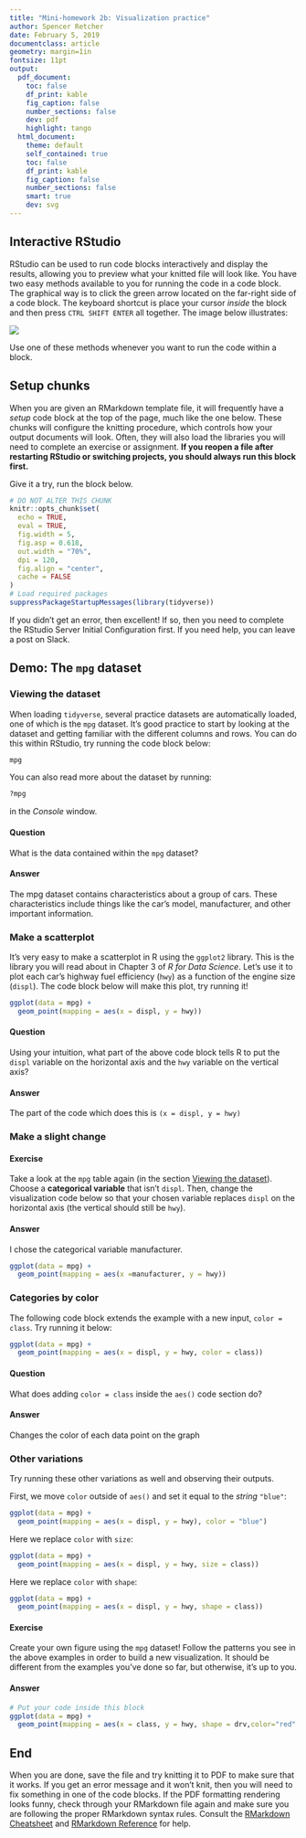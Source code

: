 ```yaml
---
title: "Mini-homework 2b: Visualization practice"
author: Spencer Retcher
date: February 5, 2019
documentclass: article
geometry: margin=1in
fontsize: 11pt
output:
  pdf_document:
    toc: false
    df_print: kable
    fig_caption: false
    number_sections: false
    dev: pdf
    highlight: tango
  html_document:
    theme: default
    self_contained: true
    toc: false
    df_print: kable
    fig_caption: false
    number_sections: false
    smart: true
    dev: svg
---
```


## Interactive RStudio

RStudio can be used to run code blocks interactively and display the results,
allowing you to preview what your knitted file will look like. You have two
easy methods available to you for running the code in a code block. The
graphical way is to click the green arrow located on the far-right side of a
code block. The keyboard shortcut is place your cursor *inside* the block and
then press `CTRL SHIFT ENTER` all together. The image below illustrates:

![](img/rstudio_running_code_blocks.png)

Use one of these methods whenever you want to run the code within a block.

## Setup chunks

When you are given an RMarkdown template file, it will frequently have a
*setup* code block at the top of the page, much like the one below. These
chunks will configure the knitting procedure, which controls how your output
documents will look. Often, they will also load the libraries you will need to
complete an exercise or assignment. **If you reopen a file after restarting
RStudio or switching projects, you should always run this block first.**

Give it a try, run the block below.

```r
# DO NOT ALTER THIS CHUNK
knitr::opts_chunk$set(
  echo = TRUE,
  eval = TRUE,
  fig.width = 5,
  fig.asp = 0.618,
  out.width = "70%",
  dpi = 120,
  fig.align = "center",
  cache = FALSE
)
# Load required packages
suppressPackageStartupMessages(library(tidyverse))
```

If you didn't get an error, then excellent! If so, then you need to complete the
RStudio Server Initial Configuration first. If you need help, you can leave a
post on Slack.

## Demo: The `mpg` dataset

### Viewing the dataset

When loading `tidyverse`, several practice datasets are automatically loaded,
one of which is the `mpg` dataset. It's good practice to start by looking at
the dataset and getting familiar with the different columns and rows. You can
do this within RStudio, try running the code block below:

```r
mpg
```

You can also read more about the dataset by running:

```r
?mpg
```

in the *Console* window.

#### Question

What is the data contained within the `mpg` dataset?

#### Answer

<!-- Write your answer below this line -->
The mpg dataset contains characteristics about a group of cars. These characteristics include things like the car's model, manufacturer, and other important information.   

### Make a scatterplot

It's very easy to make a scatterplot in R using the `ggplot2` library. This is
the library you will read about in Chapter 3 of *R for Data Science*. Let's use
it to plot each car's highway fuel efficiency (`hwy`) as a function of the
engine size (`displ`). The code block below will make this plot, try running
it!

```r
ggplot(data = mpg) +
  geom_point(mapping = aes(x = displ, y = hwy))
```

#### Question

Using your intuition, what part of the above code block tells R to put the
`displ` variable on the horizontal axis and the `hwy` variable on the vertical
axis?

#### Answer

<!-- Write your answer below this line -->
The part of the code which does this is `(x = displ, y = hwy)`

### Make a slight change

#### Exercise

Take a look at the `mpg` table again (in the section [Viewing the
dataset](#viewing-the-dataset)). Choose a **categorical variable** that isn't
`displ`. Then, change the visualization code below so that your chosen variable
replaces `displ` on the horizontal axis (the vertical should still be `hwy`).

#### Answer

<!-- Write the variable you chose below this line -->
I chose the categorical variable manufacturer.

<!-- Modify the code below in order to complete the exercise -->

```r
ggplot(data = mpg) +
  geom_point(mapping = aes(x =manufacturer, y = hwy))
```

### Categories by color

The following code block extends the example with a new input, `color = class`.
Try running it below:

```r
ggplot(data = mpg) +
  geom_point(mapping = aes(x = displ, y = hwy, color = class))
```

#### Question

What does adding `color = class` inside the `aes()` code section do?

#### Answer

<!-- Write your answer below -->
Changes the color of each data point on the graph

### Other variations

Try running these other variations as well and observing their outputs.

First, we move `color` outside of `aes()` and set it equal to the *string*
`"blue"`:

```r
ggplot(data = mpg) +
  geom_point(mapping = aes(x = displ, y = hwy), color = "blue")
```

Here we replace `color` with `size`:

```r
ggplot(data = mpg) +
  geom_point(mapping = aes(x = displ, y = hwy, size = class))
```

Here we replace `color` with `shape`:

```r
ggplot(data = mpg) +
  geom_point(mapping = aes(x = displ, y = hwy, shape = class))
```

#### Exercise

Create your own figure using the `mpg` dataset! Follow the patterns you see in
the above examples in order to build a new visualization. It should be
different from the examples you've done so far, but otherwise, it's up to you.

#### Answer

```r
# Put your code inside this block
ggplot(data = mpg) +
  geom_point(mapping = aes(x = class, y = hwy, shape = drv,color="red" ))
```

## End

When you are done, save the file and try knitting it to PDF to make sure that it
works. If you get an error message and it won't knit, then you will need to fix
something in one of the code blocks. If the PDF formatting rendering looks
funny, check through your RMarkdown file again and make sure you are following
the proper RMarkdown syntax rules. Consult the [RMarkdown
Cheatsheet](https://github.com/rstudio/cheatsheets/raw/master/rmarkdown-2.0.pdf)
and [RMarkdown
Reference](https://www.rstudio.com/wp-content/uploads/2015/03/rmarkdown-reference.pdf)
for help.
